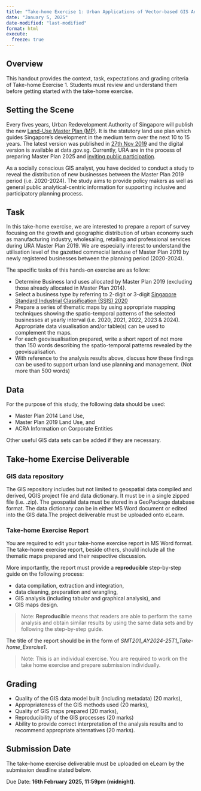 ```yaml
---
title: "Take-home Exercise 1: Urban Applications of Vector-based GIS Analysis"
date: "January 5, 2025"
date-modified: "last-modified"
format: html
execute: 
  freeze: true
---
```


## Overview

This handout provides the context, task, expectations and grading criteria of Take-home Exercise 1. Students must review and understand them before getting started with the take-home exercise.

## Setting the Scene

Every fives years, Urban Redevelopment Authority of Singapore will publish the new [Land-Use Master Plan (MP)](https://www.ura.gov.sg/Corporate/Planning/Master-Plan). It is the statutory land use plan which guides Singapore’s development in the medium term over the next 10 to 15 years. The latest version was published in [27th Nov 2019](https://www.ura.gov.sg/Corporate/Planning/Master-Plan/Master-Plan-2019) and the digital version is available at data.gov.sg. Currently, URA are in the process of preparing Master Plan 2025 and [inviting public participation](https://www.ura.gov.sg/Corporate/Planning/Master-Plan/Draft-Master-Plan-2025).

As a socially conscious GIS analyst, you have decided to conduct a study to reveal the distribution of new businesses between the Master Plan 2019 period (i.e. 2020-2024). The study aims to provide policy makers as well as general public analytical-centric information for supporting inclusive and participatory planning process.

## Task

In this take-home exercise, we are interested to prepare a report of survey focusing on the growth and geographic distribution of urban economy such as manufacturing industry, wholesaling, retailing and professional services during URA Master Plan 2019. We are especially interest to understand the utilisation level of the gazetted commecial landuse of Master Plan 2019 by newly registered businesses between the planning period (2020-2024).

The specific tasks of this hands-on exercise are as follow:

-   Determine Business land uses allocated by Master Plan 2019 (excluding those already allocated in Master Plan 2014).
-   Select a business type by referring to 2-digit or 3-digit [Singapore Standard Industrial Classification (SSIS) 2020](https://www.singstat.gov.sg/standards/standards-and-classifications/ssic)
-   Prepare a series of thematic maps by using appropriate mapping techniques showing the spatio-temporal patterns of the selected businesses at yearly interval (i.e. 2020, 2021, 2022, 2023 & 2024). Appropriate data visualisation and/or table(s) can be used to complement the maps.
-   For each geovisualisation prepared, write a short report of not more than 150 words describing the spatio-temporal patterns revealed by the geovisualisation.\
-   With reference to the analysis results above, discuss how these findings can be used to support urban land use planning and management. (Not more than 500 words)

## Data

For the purpose of this study, the following data should be used:

-   Master Plan 2014 Land Use,
-   Master Plan 2019 Land Use, and
-   ACRA Information on Corporate Entities

Other useful GIS data sets can be added if they are necessary.

## Take-home Exercise Deliverable

### GIS data repository

The GIS repository includes but not limited to geospatial data compiled and derived, QGIS project file and data dictionary. It must be in a single zipped file (i.e. .zip). The geospatial data must be stored in a GeoPackage database format. The data dictionary can be in either MS Word document or edited into the GIS data.The project deliverable must be uploaded onto eLearn.

### Take-home Exercise Report

You are required to edit your take-home exercise report in MS Word format. The take-home exercise report, beside others, should include all the thematic maps prepared and their respective discussion.

More importantly, the report must provide a **reproducible** step-by-step guide on the following process:

-   data compilation, extraction and integration,
-   data cleaning, preparation and wrangling,
-   GIS analysis (including tabular and graphical analysis), and
-   GIS maps design.

> Note: **Reproducible** means that readers are able to perform the same analysis and obtain similar results by using the same data sets and by following the step-by-step guide.

The title of the report should be in the form of *SMT201_AY2024-25T1_Take-home_Exercise1*.

> Note: This is an individual exercise. You are required to work on the take home exercise and prepare submission individually.

## Grading

-   Quality of the GIS data model built (including metadata) (20 marks),
-   Appropriateness of the GIS methods used (20 marks),
-   Quality of GIS maps prepared (20 marks),
-   Reproducibility of the GIS processes (20 marks)
-   Ability to provide correct interpretation of the analysis results and to recommend appropriate alternatives (20 marks).

## Submission Date

The take-home exercise deliverable must be uploaded on eLearn by the submission deadline stated below.

Due Date: **16th February 2025, 11:59pm (midnight)**.
